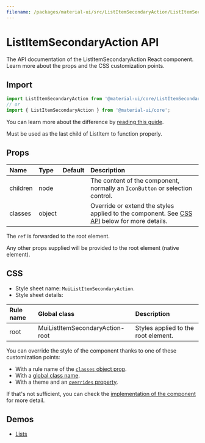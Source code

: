```yaml
---
filename: /packages/material-ui/src/ListItemSecondaryAction/ListItemSecondaryAction.js
---
```



<!--- This documentation is automatically generated, do not try to edit it. -->

# ListItemSecondaryAction API

<p className="description">The API documentation of the ListItemSecondaryAction React component. Learn more about the props and the CSS customization points.</p>

## Import

```js
import ListItemSecondaryAction from '@material-ui/core/ListItemSecondaryAction';
// or
import { ListItemSecondaryAction } from '@material-ui/core';
```

You can learn more about the difference by [reading this guide](/guides/minimizing-bundle-size/).

Must be used as the last child of ListItem to function properly.

## Props

| Name | Type | Default | Description |
|:-----|:-----|:--------|:------------|
| <span className="prop-name">children</span> | <span className="prop-type">node</span> |  | The content of the component, normally an `IconButton` or selection control. |
| <span className="prop-name">classes</span> | <span className="prop-type">object</span> |  | Override or extend the styles applied to the component. See [CSS API](#css) below for more details. |

The `ref` is forwarded to the root element.

Any other props supplied will be provided to the root element (native element).

## CSS

- Style sheet name: `MuiListItemSecondaryAction`.
- Style sheet details:

| Rule name | Global class | Description |
|:-----|:-------------|:------------|
| <span className="prop-name">root</span> | <span className="prop-name">MuiListItemSecondaryAction-root</span> | Styles applied to the root element.

You can override the style of the component thanks to one of these customization points:

- With a rule name of the [`classes` object prop](/customization/components/#overriding-styles-with-classes).
- With a [global class name](/customization/components/#overriding-styles-with-global-class-names).
- With a theme and an [`overrides` property](/customization/globals/#css).

If that's not sufficient, you can check the [implementation of the component](https://github.com/mui-org/material-ui/blob/master/packages/material-ui/src/ListItemSecondaryAction/ListItemSecondaryAction.js) for more detail.

## Demos

- [Lists](/components/lists/)

